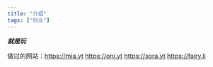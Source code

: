 ```yaml
---
title: "介绍"
tags: ["创业"]
---
```



***就是玩***

做过的网站：https://mia.yt
          https://oni.yt
          https://sora.yt
          https://fairy.li
          
